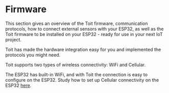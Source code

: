 # Firmware

This section gives an overview of the Toit firmware, communication protocols, how to connect external sensors with your ESP32, as well as the Toit firmware to be installed on your ESP32 - ready for use in your next IoT project.

Toit has made the hardware integration easy for you and implemented the protocols you might need.

Toit supports two types of wireless connectivity: WiFi and Cellular.

The ESP32 has built-in WiFi, and with Toit the connection is easy to configure on the ESP32.
Study how to set up Cellular connectivity on the ESP32 [here](connectivity/cellular).
